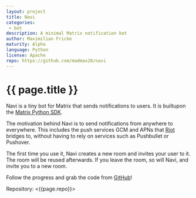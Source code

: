 ```yaml
---
layout: project
title: Navi
categories: 
 - bot
description: A minimal Matrix notification bot
author: Maximilian Fricke
maturity: Alpha
language: Python
license: Apache
repo: https://github.com/madmax28/navi
---
```


# {{ page.title }}
Navi is a tiny bot for Matrix that sends notifications to users. It is builtupon the [Matrix Python SDK](https://github.com/matrix-org/matrix-python-sdk).

The motivation behind Navi is to send notifications from anywhere to everywhere. This includes the push services GCM and APNs that [Riot](https://riot.im/) bridges to, without having to rely on services such as Pushbullet or Pushover.

The first time you use it, Navi creates a new room and invites your user to it. The room will be reused afterwards. If you leave the room, so will Navi, and invite you to a new room.

Follow the progress and grab the code from [GitHub](https://github.com/madmax28/navi)!

Repository: <{{page.repo}}>
